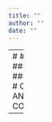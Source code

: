 ```yaml
---
title: ""
author: ""
date: ""
---
```






---
# ## ### #### ##### ### ## #### ##### #### 
# CONTACT INFO AND CORRESPONDENCE

---
